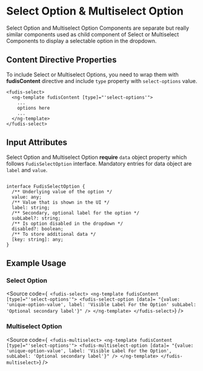 
<Meta title="Components/Form/Select/Select and Multiselect Option" />

# Select Option & Multiselect Option

Select Option and Multiselect Option Components are separate but really similar components used as child component of Select or Multiselect Components to display a selectable option in the dropdown.

## Content Directive Properties

To include Select or Multiselect Options, you need to wrap them with **fudisContent** directive and include `type` property with `select-options` value.

```
<fudis-select>
  <ng-template fudisContent [type]="'select-options'">
    ...
    options here
    ...
  </ng-template>
</fudis-select>
```

## Input Attributes

Select Option and Multiselect Option **require** `data` object property which follows `FudisSelectOption` interface. Mandatory entries for data object are `label` and `value`.

```

interface FudisSelectOption {
  /** Underlying value of the option */
  value: any;
  /** Value that is shown in the UI */
  label: string;
  /** Secondary, optional label for the option */
  subLabel?: string;
  /** Is option disabled in the dropdown */
  disabled?: boolean;
  /** To store additional data */
  [key: string]: any;
}

```

## Example Usage

<Canvas of={Stories.Example} />

### Select Option

<Source
  code={`
<fudis-select>
  <ng-template fudisContent [type]="'select-options'">
    <fudis-select-option
      [data]=
        "{value: 'unique-option-value',
        label: 'Visible Label For the Option'
        subLabel: 'Optional secondary label'}"
    />
  </ng-template>
</fudis-select>`}
/>

### Multiselect Option

<Source
  code={`
<fudis-multiselect>
  <ng-template fudisContent [type]="'select-options'">
    <fudis-multiselect-option
      [data]=
        "{value: 'unique-option-value',
        label: 'Visible Label For the Option',
        subLabel: 'Optional secondary label'}"
    />
  </ng-template>
</fudis-multiselect>`}
/>
